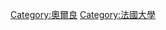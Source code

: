 {{Cat main}}

{{DEFAULTSORT:University of Orleans}}
[[Category:奧爾良|Category:奧爾良]]
[[Category:法國大學|Category:法國大學]]